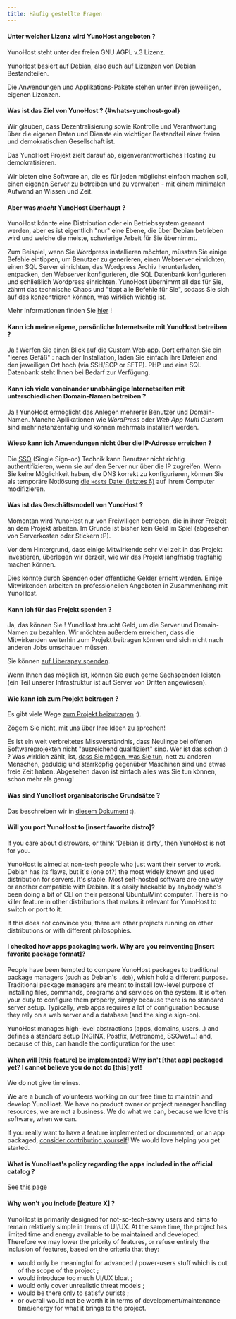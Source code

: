 ```yaml
---
title: Häufig gestellte Fragen
---
```


#### Unter welcher Lizenz wird YunoHost angeboten ?

YunoHost steht unter der freien GNU AGPL v.3 Lizenz.

YunoHost basiert auf Debian, also auch auf Lizenzen von Debian Bestandteilen.

Die Anwendungen und Applikations-Pakete stehen unter ihren jeweiligen, eigenen Lizenzen.

#### Was ist das Ziel von YunoHost ? {#whats-yunohost-goal}

Wir glauben, dass Dezentralisierung sowie Kontrolle und Verantwortung über die eigenen Daten und Dienste ein wichtiger Bestandteil einer freien und demokratischen Gesellschaft ist.

Das YunoHost Projekt zielt darauf ab, eigenverantwortliches Hosting zu demokratisieren.

Wir bieten eine Software an, die es für jeden möglichst einfach machen soll, einen eigenen Server zu betreiben und zu verwalten - mit einem minimalen Aufwand an Wissen und Zeit.

#### Aber was *macht* YunoHost überhaupt ?

YunoHost könnte eine Distribution oder ein Betriebssystem genannt werden, aber es ist eigentlich "nur" eine Ebene, die über Debian betrieben wird und welche die meiste, schwierige Arbeit für Sie übernimmt.

Zum Beispiel, wenn Sie Wordpress installieren möchten, müssten Sie einige Befehle eintippen, um Benutzer zu generieren, einen Webserver einrichten, einen SQL Server einrichten, das Wordpress Archiv herunterladen, entpacken, den Webserver konfigurieren, die SQL Datenbank konfigurieren und schließlich Wordpress einrichten. YunoHost übernimmt all das für Sie, zähmt das technische Chaos und "tippt alle Befehle für Sie", sodass Sie sich auf das konzentrieren können, was wirklich wichtig ist.

Mehr Informationen finden Sie [hier](/overview/what_is_yunohost) !

#### Kann ich meine eigene, persönliche Internetseite mit YunoHost betreiben ?

Ja ! Werfen Sie einen Blick auf die [Custom Web app](https://github.com/YunoHost-Apps/my_webapp_ynh).
Dort erhalten Sie ein "leeres Gefäß" : nach der Installation, laden Sie einfach Ihre Dateien and den jeweiligen Ort hoch (via SSH/SCP or SFTP). PHP und eine SQL Datenbank steht Ihnen bei Bedarf zur Verfügung.

#### Kann ich viele voneinander unabhängige Internetseiten mit unterschiedlichen Domain-Namen betreiben ?

Ja ! YunoHost ermöglicht das Anlegen mehrerer Benutzer und Domain-Namen. Manche Apllikationen wie *WordPress* oder *Web App Multi Custom* sind mehrinstanzenfähig und können mehrmals installiert werden.

#### Wieso kann ich Anwendungen nicht über die IP-Adresse erreichen ?

Die [SSO](https://github.com/Kloadut/SSOwat/) (Single Sign-on) Technik kann Benutzer nicht richtig authentifizieren, wenn sie auf den Server nur über die IP zugreifen. Wenn Sie keine Möglichkeit haben, die DNS korrekt zu konfigurieren, können Sie als temporäre Notlösung [die `Hosts` Datei (letztes §)](/admin/tutorials/domains/dns_local_network) auf Ihrem Computer modifizieren.

#### Was ist das Geschäftsmodell von YunoHost ?

Momentan wird YunoHost nur von Freiwiligen betrieben, die in ihrer Freizeit an dem Projekt arbeiten. Im Grunde ist bisher kein Geld im Spiel (abgesehen von Serverkosten oder Stickern :P).

Vor dem Hintergrund, dass einige Mitwirkende sehr viel zeit in das Projekt investieren, überlegen wir derzeit, wie wir das Projekt langfristig tragfähig machen können.

Dies könnte durch Spenden oder öffentliche Gelder erricht werden. Einige Mitwirkenden arbeiten an professionellen Angeboten in Zusammenhang mit YunoHost.

#### Kann ich für das Projekt spenden ?

Ja, das können Sie ! YunoHost braucht Geld, um die Server und Domain-Namen zu bezahlen. Wir möchten außerdem erreichen, dass die Mitwirkenden weiterhin zum Projekt beitragen können und sich nicht nach anderen Jobs umschauen müssen.

Sie können [auf Liberapay spenden](https://liberapay.com/yunohost).

Wenn Ihnen das möglich ist, können Sie auch gerne Sachspenden leisten (ein Teil unserer Infrastruktur ist auf Server von Dritten angewiesen).

#### Wie kann ich zum Projekt beitragen ?

Es gibt viele Wege [zum Projekt beizutragen](/contribute) :).

Zögern Sie nicht, mit uns über Ihre Ideen zu sprechen!

Es ist ein weit verbreitetes Missverständnis, dass Neulinge bei offenen Softwareprojekten nicht "ausreichend qualifiziert" sind. Wer ist das schon :) ? Was wirklich zählt, ist, [dass Sie mögen, was Sie tun](https://www.youtube.com/watch?v=zIbR5TAz2xQ&t=113s), nett zu anderen Menschen, geduldig und starrköpfig gegenüber Maschinen sind und etwas freie Zeit haben. Abgesehen davon ist einfach alles was Sie tun können, schon mehr als genug!

#### Was sind YunoHost organisatorische Grundsätze ?

Das beschreiben wir in [diesem Dokument](https://github.com/YunoHost/project-organization/) :).

#### Will you port YunoHost to [insert favorite distro]?

If you care about distrowars, or think 'Debian is dirty', then YunoHost is not for you.

YunoHost is aimed at non-tech people who just want their server to work. Debian has its flaws, but it's (one of?) the most widely known and used distribution for servers. It's stable. Most self-hosted software are one way or another compatible with Debian. It's easily hackable by anybody who's been doing a bit of CLI on their personal Ubuntu/Mint computer. There is no killer feature in other distributions that makes it relevant for YunoHost to switch or port to it.

If this does not convince you, there are other projects running on other distributions or with different philosophies.

#### I checked how apps packaging work. Why are you reinventing [insert favorite package format]?

People have been tempted to compare YunoHost packages to traditional package managers (such as Debian's `.deb`), which hold a different purpose. Traditional package managers are meant to install low-level purpose of installing files, commands, programs and services on the system. It is often your duty to configure them properly, simply because there is no standard server setup. Typically, web apps requires a lot of configuration because they rely on a web server and a database (and the single sign-on).

YunoHost manages high-level abstractions (apps, domains, users...) and defines a standard setup (NGINX, Postfix, Metronome, SSOwat...) and, because of this, can handle the configuration for the user.

#### When will [this feature] be implemented? Why isn't [that app] packaged yet? I cannot believe you do not do [this] yet!

We do not give timelines.

We are a bunch of volunteers working on our free time to maintain and develop YunoHost. We have no product owner or project manager handling resources, we are not a business. We do what we can, because we love this software, when we can.

If you really want to have a feature implemented or documented, or an app packaged, [consider contributing yourself](/contribute)! We would love helping you get started.

#### What is YunoHost's policy regarding the apps included in the official catalog ?

See [this page](/contribute/apps/policy)

#### Why won't you include [feature X] ?

YunoHost is primarily designed for not-so-tech-savvy users and aims to remain relatively simple in terms of UI/UX. At the same time, the project has limited time and energy available to be maintained and developed. Therefore we may lower the priority of features, or refuse entirely the inclusion of features, based on the criteria that they:

- would only be meaningful for advanced / power-users stuff which is out of the scope of the project ;
- would introduce too much UI/UX bloat ;
- would only cover unrealistic threat models ;
- would be there only to satisfy purists ;
- or overall would not be worth it in terms of development/maintenance time/energy for what it brings to the project.
